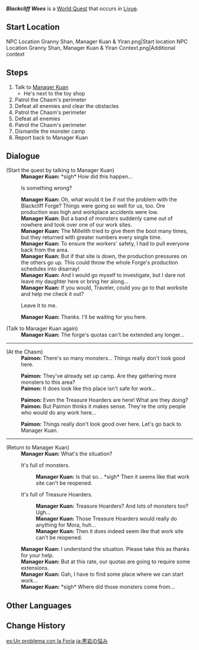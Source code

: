 {{Quest Infobox
|id            = 70823
|image         = World Quest Blackcliff Woes.png
|type          = World
|startLocation = [[Liyue Harbor]], [[Liyue]]
|region        = Liyue
|area          = Sea of Clouds
|subarea       = Liyue Harbor
|npc           = Manager Kuan
|requirement   = Complete [[Of the Land Amidst Monoliths]]
|rewards       = Adventure EXP*100;Mora*16,000;Hero's Wit*3;Cor Lapis*3
|rep           = Liyue
|repAmt        = 20
|repOrder      = 195
|characters    = Manager Kuan; Paimon; Traveler
}}
'''''Blackcliff Woes''''' is a [[World Quest]] that occurs in [[Liyue]].

==Start Location==
<gallery>
NPC Location Granny Shan, Manager Kuan & Yiran.png|Start location
NPC Location Granny Shan, Manager Kuan & Yiran Context.png|Additional context
</gallery>

==Steps==
# Talk to [[Manager Kuan]]
#* He's next to the toy shop
# Patrol the Chasm's perimeter
# Defeat all enemies and clear the obstacles
# Patrol the Chasm's perimeter
# Defeat all enemies
# Patrol the Chasm's perimeter
# Dismantle the monster camp
# Report back to Manager Kuan

==Dialogue==
{{Quest Description|The Chasm remains closed by order of the [[Ministry of Civil Affairs]], which has put the [[Blackcliff Forge]] out of action since. Manager Kuan is troubled over this matter...}}
{{Dialogue Start}}
;(Start the quest by talking to Manager Kuan)
:'''Manager Kuan:''' *sigh* How did this happen...
:{{DIcon}} Is something wrong?
:'''Manager Kuan:''' Oh, what would it be if not the problem with the Blackcliff Forge? Things were going so well for us, too. Ore production was high and workplace accidents were low.
:'''Manager Kuan:''' But a band of monsters suddenly came out of nowhere and took over one of our work sites.
:'''Manager Kuan:''' The Millelith tried to give them the boot many times, but they returned with greater numbers every single time.
:'''Manager Kuan:''' To ensure the workers' safety, I had to pull everyone back from the area.
:'''Manager Kuan:''' But if that site is down, the production pressures on the others go up. This could throw the whole Forge's production schedules into disarray!
:'''Manager Kuan:''' And I would go myself to investigate, but I dare not leave my daughter here or bring her along...
:'''Manager Kuan:''' If you would, Traveler, could you go to that worksite and help me check it out?
:{{DIcon}} Leave it to me.
:'''Manager Kuan:''' Thanks. I'll be waiting for you here.
<!--
:{{DIcon}} Allow me.
::'''Manager Kuan:''' Thank you very much. I'll be waiting for you here.
:{{DIcon}} Work at the Blackcliff Forge has been stopped?
::'''Manager Kuan:''' It has. The order for us to cease work was sent directly from the Ministry of Civil Affairs.
::'''Manager Kuan:''' How could they just stop work at the drop of a hat like that? How will everyone get by? And we need their approval to resume work as well... *sigh*
::'''Manager Kuan:''' Please, help me to investigate the area around the Chasm.
-->

;(Talk to Manager Kuan again)
:'''Manager Kuan:''' The forge's quotas can't be extended any longer...
----
;(At the Chasm)
:'''Paimon:''' There's so many monsters... Things really don't look good here.

:'''Paimon:''' They've already set up camp. Are they gathering more monsters to this area?
:'''Paimon:''' It does look like this place isn't safe for work...

:'''Paimon:''' Even the Treasure Hoarders are here! What are they doing?
:'''Paimon:''' But Paimon thinks it makes sense. They're the only people who would do any work here...

:'''Paimon:''' Things really don't look good over here. Let's go back to Manager Kuan.
----
;(Return to Manager Kuan)
:'''Manager Kuan:''' What's the situation?
:{{DIcon}} It's full of monsters.
::'''Manager Kuan:''' Is that so... *sigh* Then it seems like that work site can't be reopened.
:{{DIcon}} It's full of Treasure Hoarders.
::'''Manager Kuan:''' Treasure Hoarders? And lots of monsters too? Ugh...
::'''Manager Kuan:''' Those Treasure Hoarders would really do anything for Mora, huh...
::'''Manager Kuan:''' Then it does indeed seem like that work site can't be reopened.
:'''Manager Kuan:''' I understand the situation. Please take this as thanks for your help.
:'''Manager Kuan:''' But at this rate, our quotas are going to require some extensions.
:'''Manager Kuan:''' Gah, I have to find some place where we can start work...
:'''Manager Kuan:''' *sigh* Where did those monsters come from...
{{Dialogue End}}

==Other Languages==
{{Other Languages
|en      = Blackcliff Woes
|zhs     = 黑岩之困
|zhs_rm  = Hēiyán zhī Kùn
|zht     = 黑岩之困
|zht_rm  = Hēiyán zhī Kùn
|zh_tl   = {{Lex|Blackcliff|zh}} Troubles
|ja      = 黒岩の悩み
|ja_rm   = Kokugan no Nayami
|ja_tl   = {{Lex|Blackcliff|ja}} Troubles
|ko      = 흑암<->의 고민
|ko_tl   = {{Lex|Blackcliff|ko}} Troubles
|es      = Un problema con la Forja
|es_tl   = A Problem at the Forge
|fr      = Problème au Gouffre
|fr_tl   = Problem at the Chasm
|ru      = Проблемы в Черногорье
|ru_tl   = Problems at {{Lex|Blackcliff|ru}}
|th      = ความยากลำบากแห่ง Blackcliff
|th_rm   = 
|th_tl   = 
|vi      = Khó Khăn Của Hắc Nham
|vi_tl   = 
|de      = Schwarzsteinknappheit
|de_tl   = {{Lex|Blackcliff|de}} Shortage
|id      = Perangkap Blackcliff
|id_tl   = Blackcliff Trap
|pt      = Problemas com o Penhasco Obscuro
|pt_tl   = 
|tr      = Kara Kaya Kaygısı
|tr_tl   = 
|it      = Guai a Rupenera
|it_tl   = 
}}

==Change History==
{{Change History|1.0}}

[[es:Un problema con la Forja]]
[[ja:黒岩の悩み]]